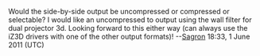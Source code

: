Would the side-by-side output be uncompressed or compressed or selectable? I would like an uncompressed to output using the wall filter for dual projector 3d. Looking forward to this either way (can always use the iZ3D drivers with one of the other output formats)!
--[[User:Sagron|Sagron]] 18:33, 1 June 2011 (UTC)